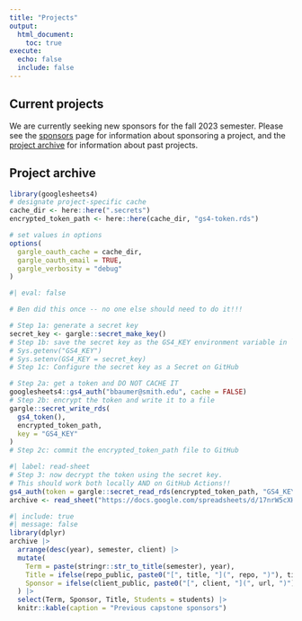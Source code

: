 ```yaml
---
title: "Projects"
output:
  html_document:
    toc: true
execute:
  echo: false
  include: false
---
```


## Current projects

We are currently seeking new sponsors for the fall 2023 semester. Please see the [sponsors](sponsors.html) page for information about sponsoring a project, and the [project archive](projects.html#project_archive) for information about past projects.  

## Project archive

```r
library(googlesheets4)
# designate project-specific cache
cache_dir <- here::here(".secrets")
encrypted_token_path <- here::here(cache_dir, "gs4-token.rds")

# set values in options
options(
  gargle_oauth_cache = cache_dir,
  gargle_oauth_email = TRUE,
  gargle_verbosity = "debug"
)
```

```r
#| eval: false

# Ben did this once -- no one else should need to do it!!!

# Step 1a: generate a secret key
secret_key <- gargle::secret_make_key()
# Step 1b: save the secret key as the GS4_KEY environment variable in `_environment.local`
# Sys.getenv("GS4_KEY")
# Sys.setenv(GS4_KEY = secret_key)
# Step 1c: Configure the secret key as a Secret on GitHub

# Step 2a: get a token and DO NOT CACHE IT
googlesheets4::gs4_auth("bbaumer@smith.edu", cache = FALSE)
# Step 2b: encrypt the token and write it to a file
gargle::secret_write_rds(
  gs4_token(),
  encrypted_token_path,
  key = "GS4_KEY"
)
# Step 2c: commit the encrypted_token_path file to GitHub
```

```r
#| label: read-sheet
# Step 3: now decrypt the token using the secret key. 
# This should work both locally AND on GitHub Actions!!
gs4_auth(token = gargle::secret_read_rds(encrypted_token_path, "GS4_KEY"))
archive <- read_sheet("https://docs.google.com/spreadsheets/d/17nrW5cXHFeoISeNdU_DEYfb_t6i49lUv5Ie_mbIO6Zo/edit#gid=0")
```

```r
#| include: true
#| message: false
library(dplyr)
archive |>
  arrange(desc(year), semester, client) |>
  mutate(
    Term = paste(stringr::str_to_title(semester), year), 
    Title = ifelse(repo_public, paste0("[", title, "](", repo, ")"), title), 
    Sponsor = ifelse(client_public, paste0("[", client, "](", url, ")"), "[redacted]")
  ) |>
  select(Term, Sponsor, Title, Students = students) |>
  knitr::kable(caption = "Previous capstone sponsors")
```
